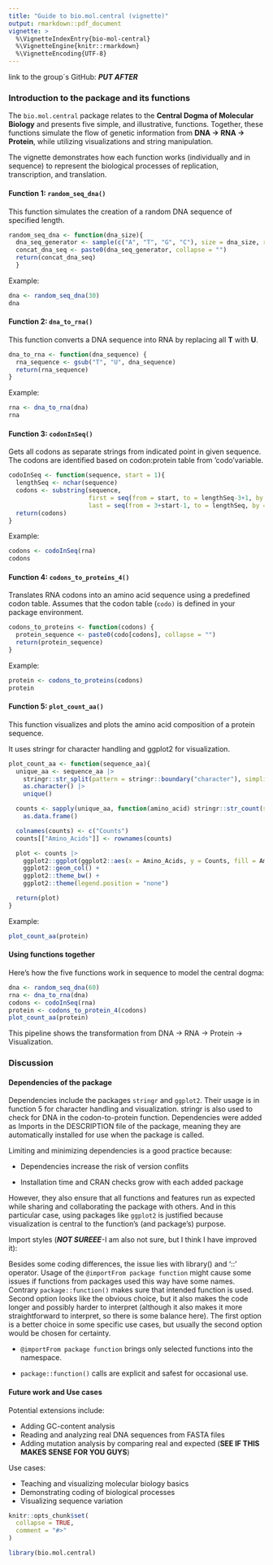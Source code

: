 ```yaml
---
title: "Guide to bio.mol.central (vignette)"
output: rmarkdown::pdf_document
vignette: >
  %\VignetteIndexEntry{bio-mol-central}
  %\VignetteEngine{knitr::rmarkdown}
  %\VignetteEncoding{UTF-8}
---
```


link to the group´s GitHub: ***PUT AFTER***

### Introduction to the package and its functions

The `bio.mol.central` package relates to the **Central Dogma of Molecular Biology** and presents five simple, and illustrative, functions. Together, these functions simulate the flow of genetic information from **DNA → RNA → Protein**, while utilizing visualizations and string manipulation.

The vignette demonstrates how each function works (individually and in sequence) to represent the biological processes of replication, transcription, and translation.

#### Function 1: `random_seq_dna()`

This function simulates the creation of a random DNA sequence of specified length.

```r
random_seq_dna <- function(dna_size){
  dna_seq_generator <- sample(c("A", "T", "G", "C"), size = dna_size, replace = TRUE)
  concat_dna_seq <- paste0(dna_seq_generator, collapse = "")
  return(concat_dna_seq)
  }
```

Example:

```r
dna <- random_seq_dna(30)
dna
```

#### Function 2: `dna_to_rna()`

This function converts a DNA sequence into RNA by replacing all **T** with **U**.

```r
dna_to_rna <- function(dna_sequence) {
  rna_sequence <- gsub("T", "U", dna_sequence)
  return(rna_sequence)
}
```

Example:

```r
rna <- dna_to_rna(dna)
rna
```

#### Function 3: `codonInSeq()`

Gets all codons as separate strings from indicated point in given sequence. The codons are identified based on codon:protein table from 'codo'variable.

```r
codoInSeq <- function(sequence, start = 1){
  lengthSeq <- nchar(sequence)
  codons <- substring(sequence,
                      first = seq(from = start, to = lengthSeq-3+1, by = 3),
                      last = seq(from = 3+start-1, to = lengthSeq, by = 3))
  return(codons)
}
```

Example:

```r
codons <- codoInSeq(rna)
codons
```

#### Function 4: `codons_to_proteins_4()`

Translates RNA codons into an amino acid sequence using a predefined codon table. Assumes that the codon table (`codo)` is defined in your package environment.

```r
codons_to_proteins <- function(codons) {
  protein_sequence <- paste0(codo[codons], collapse = "")
  return(protein_sequence)
}
```

Example:

```r
protein <- codons_to_proteins(codons)
protein
```

#### Function 5: `plot_count_aa()`

This function visualizes and plots the amino acid composition of a protein sequence.

It uses stringr for character handling and ggplot2 for visualization.

```r
plot_count_aa <- function(sequence_aa){
  unique_aa <- sequence_aa |>
    stringr::str_split(pattern = stringr::boundary("character"), simplify = TRUE) |>
    as.character() |>
    unique()

  counts <- sapply(unique_aa, function(amino_acid) stringr::str_count(string = sequence_aa, pattern =  amino_acid)) |>
    as.data.frame()

  colnames(counts) <- c("Counts")
  counts[["Amino_Acids"]] <- rownames(counts)

  plot <- counts |>
    ggplot2::ggplot(ggplot2::aes(x = Amino_Acids, y = Counts, fill = Amino_Acids)) +
    ggplot2::geom_col() +
    ggplot2::theme_bw() +
    ggplot2::theme(legend.position = "none")

  return(plot)
}
```

Example:

```r
plot_count_aa(protein)
```

#### Using functions together

Here’s how the five functions work in sequence to model the central dogma:

```r
dna <- random_seq_dna(60)
rna <- dna_to_rna(dna)
codons <- codoInSeq(rna)
protein <- codons_to_protein_4(codons)
plot_count_aa(protein)
```

This pipeline shows the transformation from DNA → RNA → Protein → Visualization.

### Discussion

#### Dependencies of the package

Dependencies include the packages `stringr` and `ggplot2`. Their usage is in function 5 for character handling and visualization. stringr is also used to check for DNA in the codon-to-protein function. Dependencies were added as Imports in the DESCRIPTION file of the package, meaning they are automatically installed for use when the package is called.

Limiting and minimizing dependencies is a good practice because:

-   Dependencies increase the risk of version conflits

-   Installation time and CRAN checks grow with each added package

However, they also ensure that all functions and features run as expected while sharing and collaborating the package with others. And in this particular case, using packages like `ggplot2` is justified because visualization is central to the function's (and package's) purpose.

Import styles (***NOT SUREEE***-I am also not sure, but I think I have improved it):

Besides some coding differences, the issue lies with library() and '::' operator. Usage of the `@importFrom package function` might cause some issues if functions from packages used this way have some names. Contrary `package::function()` makes sure that intended function is used. Second option looks like the obvious choice, but it also makes the code longer and possibly harder to interpret (although it also makes it  more straightforward to interpret, so there is some balance here). The first option is a better choice in some specific use cases, but usually the second option would be chosen for certainty.

-   `@importFrom package function` brings only selected functions into the namespace.

-   `package::function()` calls are explicit and safest for occasional use.

#### **Future work and Use cases**

Potential extensions include:

-   Adding GC-content analysis
-   Reading and analyzing real DNA sequences from FASTA files
-   Adding mutation analysis by comparing real and expected (**SEE IF THIS MAKES SENSE FOR YOU GUYS**)

Use cases:

-   Teaching and visualizing molecular biology basics
-   Demonstrating coding of biological processes
-   Visualizing sequence variation

```r
knitr::opts_chunk$set(
  collapse = TRUE,
  comment = "#>"
)
```

```r
library(bio.mol.central)
```
